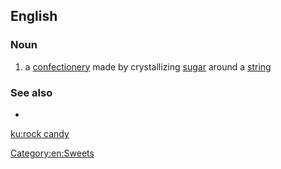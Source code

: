==English==

===Noun===
{{wikipedia}}
{{en-noun|-}}

# {{lb|en|US}} a [[confectionery]] made by crystallizing [[sugar]] around a [[string]]

===See also===
* {{l|en|rock sugar}}
[[Category:en:Sweets]]

[[ku:rock candy]]